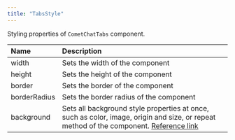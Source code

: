```yaml
---
title: "TabsStyle"
---
```


Styling properties of `CometChatTabs` component.

| Name         | Description                                                                                                                                                                                           |
| :------------ | :----------------------------------------------------------------------------------------------------------------------------------------------------------------------------------------------------- |
| width        | Sets the width of the component                                                                                                                                                                       |
| height       | Sets the height of the component                                                                                                                                                                      |
| border       | Sets the border of the component                                                                                                                                                                      |
| borderRadius | Sets the border radius of the component                                                                                                                                                               |
| background   | Sets all background style properties at once, such as color, image, origin and size, or repeat method of the component. [Reference link](https://developer.mozilla.org/en-US/docs/Web/CSS/background) |
